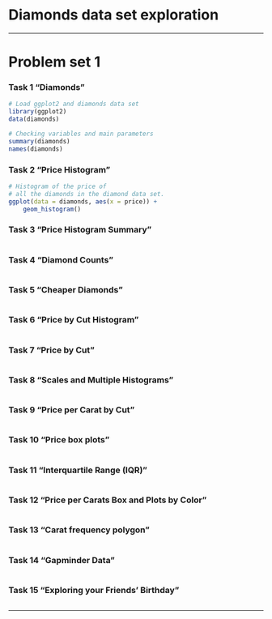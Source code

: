 Diamonds data set exploration
========================================================
***
# Problem set 1

### Task 1 "Diamonds"
```r
# Load ggplot2 and diamonds data set 
library(ggplot2)
data(diamonds)

# Checking variables and main parameters
summary(diamonds)
names(diamonds)
```

### Task 2 "Price Histogram"
```r
# Histogram of the price of
# all the diamonds in the diamond data set.
ggplot(data = diamonds, aes(x = price)) + 
	geom_histogram()
```

### Task 3 "Price Histogram Summary"
```r

```

### Task 4 "Diamond Counts"
```r

```

### Task 5 "Cheaper Diamonds"
```r

```

### Task 6 "Price by Cut Histogram"
```r

```

### Task 7 "Price by Cut"
```r

```

### Task 8 "Scales and Multiple Histograms"
```r

```

### Task 9 "Price per Carat by Cut"
```r

```

### Task 10 "Price box plots"
```r

```

### Task 11 "Interquartile Range (IQR)"
```r

```

### Task 12 "Price per Carats Box and Plots by Color"
```r

```

### Task 13 "Carat frequency polygon"
```r

```

### Task 14 "Gapminder Data"
```r

```

### Task 15 "Exploring your Friends' Birthday"
```r

```

***
